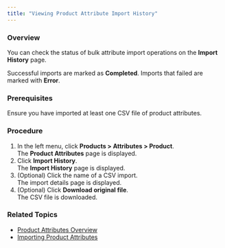 ```yaml
---
title: "Viewing Product Attribute Import History"
---
```


### Overview

You can check the status of bulk attribute import operations on the **Import History** page.

Successful imports are marked as **Completed**. Imports that failed are marked with **Error**.

### Prerequisites

Ensure you have imported at least one CSV file of product attributes.

### Procedure

1. In the left menu, click **Products > Attributes > Product**.  
The **Product Attributes** page is displayed.
2. Click **Import History**.  
The **Import History** page is displayed.
3. (Optional) Click the name of a CSV import.  
The import details page is displayed.
4. (Optional) Click **Download original file**.  
The CSV file is downloaded.

### Related Topics

* [Product Attributes Overview](/docs/product-attributes-overview)
* [Importing Product Attributes](/docs/products-importing-product-attributes)